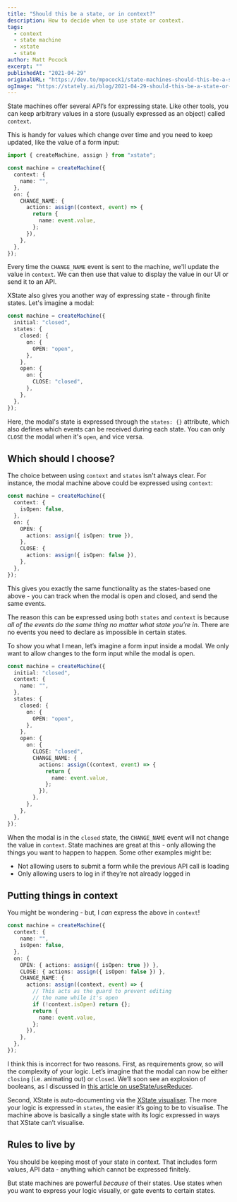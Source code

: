 ```yaml
---
title: "Should this be a state, or in context?"
description: How to decide when to use state or context.
tags:
  - context
  - state machine
  - xstate
  - state
author: Matt Pocock
excerpt: ""
publishedAt: "2021-04-29"
originalURL: "https://dev.to/mpocock1/state-machines-should-this-be-a-state-or-in-context-1d7e"
ogImage: "https://stately.ai/blog/2021-04-29-should-this-be-a-state-or-in-context.png"
---
```


State machines offer several API’s for expressing state. Like other tools, you can keep arbitrary values in a store (usually expressed as an object) called `context`.

This is handy for values which change over time and you need to keep updated, like the value of a form input:

```ts
import { createMachine, assign } from "xstate";

const machine = createMachine({
  context: {
    name: "",
  },
  on: {
    CHANGE_NAME: {
      actions: assign((context, event) => {
        return {
          name: event.value,
        };
      }),
    },
  },
});
```

Every time the `CHANGE_NAME` event is sent to the machine, we'll update the value in `context`. We can then use that value to display the value in our UI or send it to an API.

XState also gives you another way of expressing state - through finite states. Let's imagine a modal:

```ts
const machine = createMachine({
  initial: "closed",
  states: {
    closed: {
      on: {
        OPEN: "open",
      },
    },
    open: {
      on: {
        CLOSE: "closed",
      },
    },
  },
});
```

Here, the modal's state is expressed through the `states: {}` attribute, which also defines which events can be received during each state. You can only `CLOSE` the modal when it's `open`, and vice versa.

## Which should I choose?

The choice between using `context` and `states` isn't always clear. For instance, the modal machine above could be expressed using `context`:

```ts
const machine = createMachine({
  context: {
    isOpen: false,
  },
  on: {
    OPEN: {
      actions: assign({ isOpen: true }),
    },
    CLOSE: {
      actions: assign({ isOpen: false }),
    },
  },
});
```

This gives you exactly the same functionality as the states-based one above - you can track when the modal is open and closed, and send the same events.

The reason this can be expressed using both `states` and `context` is because _all of the events do the same thing no matter what state you’re in_. There are no events you need to declare as impossible in certain states.

To show you what I mean, let’s imagine a form input inside a modal. We only want to allow changes to the form input while the modal is open.

```ts
const machine = createMachine({
  initial: "closed",
  context: {
    name: "",
  },
  states: {
    closed: {
      on: {
        OPEN: "open",
      },
    },
    open: {
      on: {
        CLOSE: "closed",
        CHANGE_NAME: {
          actions: assign((context, event) => {
            return {
              name: event.value,
            };
          }),
        },
      },
    },
  },
});
```

When the modal is in the `closed` state, the `CHANGE_NAME` event will not change the value in `context`. State machines are great at this - only allowing the things you want to happen to happen. Some other examples might be:

- Not allowing users to submit a form while the previous API call is loading
- Only allowing users to log in if they’re not already logged in

## Putting things in context

You might be wondering - but, I _can_ express the above in `context`!

```ts
const machine = createMachine({
  context: {
    name: "",
    isOpen: false,
  },
  on: {
    OPEN: { actions: assign({ isOpen: true }) },
    CLOSE: { actions: assign({ isOpen: false }) },
    CHANGE_NAME: {
      actions: assign((context, event) => {
        // This acts as the guard to prevent editing
        // the name while it's open
        if (!context.isOpen) return {};
        return {
          name: event.value,
        };
      }),
    },
  },
});
```

I think this is incorrect for two reasons. First, as requirements grow, so will the complexity of your logic. Let’s imagine that the modal can now be either `closing` (i.e. animating out) or `closed`. We’ll soon see an explosion of booleans, as I discussed in [this article on useState/useReducer](https://dev.to/mpocock1/usestate-vs-usereducer-vs-xstate-part-1-modals-569e).

Second, XState is auto-documenting via the [XState visualiser](https://xstate.js.org/viz/). The more your logic is expressed in `states`, the easier it’s going to be to visualise. The machine above is basically a single state with its logic expressed in ways that XState can’t visualise.

## Rules to live by

You should be keeping most of your state in context. That includes form values, API data - anything which cannot be expressed finitely.

But state machines are powerful _because_ of their states. Use states when you want to express your logic visually, or gate events to certain states.
